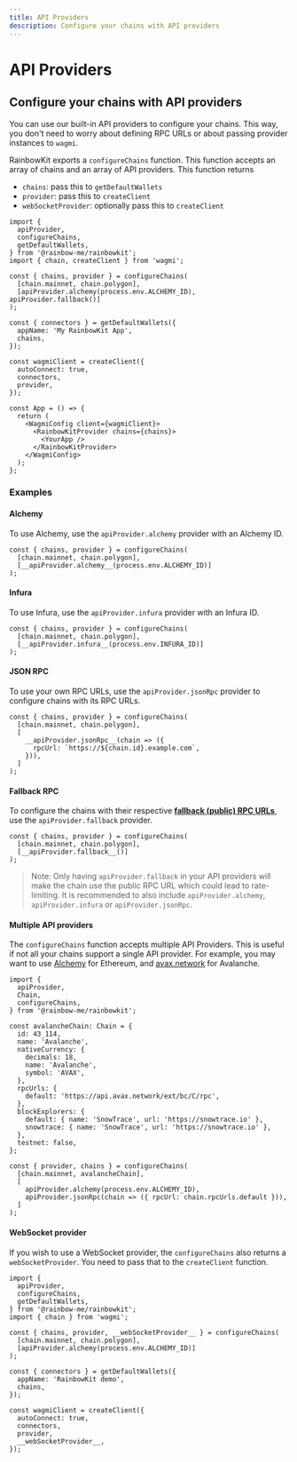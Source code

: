 ```yaml
---
title: API Providers
description: Configure your chains with API providers
---
```


# API Providers

## Configure your chains with API providers

You can use our built-in API providers to configure your chains. This way, you don't need to worry about defining RPC URLs or about passing provider instances to `wagmi`.

RainbowKit exports a `configureChains` function. This function accepts an array of chains and an array of API providers. This function returns

- `chains`: pass this to `getDefaultWallets`
- `provider`: pass this to `createClient`
- `webSocketProvider`: optionally pass this to `createClient`

```tsx
import {
  apiProvider,
  configureChains,
  getDefaultWallets,
} from '@rainbow-me/rainbowkit';
import { chain, createClient } from 'wagmi';

const { chains, provider } = configureChains(
  [chain.mainnet, chain.polygon],
  [apiProvider.alchemy(process.env.ALCHEMY_ID), apiProvider.fallback()]
);

const { connectors } = getDefaultWallets({
  appName: 'My RainbowKit App',
  chains,
});

const wagmiClient = createClient({
  autoConnect: true,
  connectors,
  provider,
});

const App = () => {
  return (
    <WagmiConfig client={wagmiClient}>
      <RainbowKitProvider chains={chains}>
        <YourApp />
      </RainbowKitProvider>
    </WagmiConfig>
  );
};
```

### Examples

#### Alchemy

To use Alchemy, use the `apiProvider.alchemy` provider with an Alchemy ID.

```tsx
const { chains, provider } = configureChains(
  [chain.mainnet, chain.polygon],
  [__apiProvider.alchemy__(process.env.ALCHEMY_ID)]
);
```

#### Infura

To use Infura, use the `apiProvider.infura` provider with an Infura ID.

```tsx
const { chains, provider } = configureChains(
  [chain.mainnet, chain.polygon],
  [__apiProvider.infura__(process.env.INFURA_ID)]
);
```

#### JSON RPC

To use your own RPC URLs, use the `apiProvider.jsonRpc` provider to configure chains with its RPC URLs.

```tsx
const { chains, provider } = configureChains(
  [chain.mainnet, chain.polygon],
  [
    __apiProvider.jsonRpc__(chain => ({
      rpcUrl: `https://${chain.id}.example.com`,
    })),
  ]
);
```

#### Fallback RPC

To configure the chains with their respective [**fallback (public) RPC URLs**](https://github.com/tmm/wagmi/blob/main/packages/core/src/constants/chains.ts#L44), use the `apiProvider.fallback` provider.

```tsx
const { chains, provider } = configureChains(
  [chain.mainnet, chain.polygon],
  [__apiProvider.fallback__()]
);
```

> Note: Only having `apiProvider.fallback` in your API providers will make the chain use the public RPC URL which could lead to rate-limiting. It is recommended to also include `apiProvider.alchemy`, `apiProvider.infura` or `apiProvider.jsonRpc`.

#### Multiple API providers

The `configureChains` function accepts multiple API Providers. This is useful if not all your chains support a single API provider. For example, you may want to use [Alchemy](https://alchemy.com) for Ethereum, and [avax.network](https://avax.network) for Avalanche.

```tsx
import {
  apiProvider,
  Chain,
  configureChains,
} from '@rainbow-me/rainbowkit';

const avalancheChain: Chain = {
  id: 43_114,
  name: 'Avalanche',
  nativeCurrency: {
    decimals: 18,
    name: 'Avalanche',
    symbol: 'AVAX',
  },
  rpcUrls: {
    default: 'https://api.avax.network/ext/bc/C/rpc',
  },
  blockExplorers: {
    default: { name: 'SnowTrace', url: 'https://snowtrace.io' },
    snowtrace: { name: 'SnowTrace', url: 'https://snowtrace.io' },
  },
  testnet: false,
};

const { provider, chains } = configureChains(
  [chain.mainnet, avalancheChain],
  [
    apiProvider.alchemy(process.env.ALCHEMY_ID),
    apiProvider.jsonRpc(chain => ({ rpcUrl: chain.rpcUrls.default })),
  ]
);
```

#### WebSocket provider

If you wish to use a WebSocket provider, the `configureChains` also returns a `webSocketProvider`. You need to pass that to the `createClient` function.

```tsx
import {
  apiProvider,
  configureChains,
  getDefaultWallets,
} from '@rainbow-me/rainbowkit';
import { chain } from 'wagmi';

const { chains, provider, __webSocketProvider__ } = configureChains(
  [chain.mainnet, chain.polygon],
  [apiProvider.alchemy(process.env.ALCHEMY_ID)]
);

const { connectors } = getDefaultWallets({
  appName: 'RainbowKit demo',
  chains,
});

const wagmiClient = createClient({
  autoConnect: true,
  connectors,
  provider,
  __webSocketProvider__,
});
```
